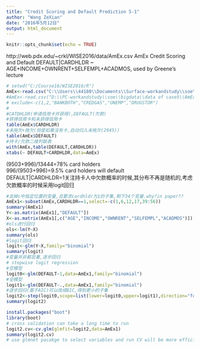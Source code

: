 ```yaml
---
title: "Credit Scoring and Default Prediction 5-1"
author: "Wang ZeXian"
date: "2016年5月12日"
output: html_document
---
```


```r
knitr::opts_chunk$set(echo = TRUE)
```
http://web.pdx.edu/~crkl/WISE2016/data/AmEx.csv
AmEx Credit Scoring and Default
DEFAULT|CARDHLDR ~ AGE+INCOME+OWNRENT+SELFEMPL+ACADMOS, used by Greene's lecture
```r
# setwd("C:/Course16/WISE2016/R")
AmEx<-read.csv("C:\\Users\\44180\\Documents\\Surface-workandstudy\\soe\\bigdata\\data of case5\\AmEx.csv")
#AmEx<-read.csv("D:\\PC-workandstudy\\soe\\bigdata\\data of case5\\AmEx.csv")
# exclude<-c(1,2,"BANKBOTH","CREDGAS","UNEMP","DRUGSTOR")
#
#CATDHLDR(申请信用卡并获得),DEFAULT(欠款)
#获得信用卡和未获得信用卡
table(AmEx$CARDHLDR)
#未拖欠+拖欠(但是如果没有卡,自动归入未拖欠(2945))
table(AmEx$DEFAULT)
#持卡/欠款二维列联表
with(AmEx,table(DEFAULT,CARDHLDR))
xtabs(~ DEFAULT+CARDHLDR,data=AmEx)
```

(9503+996)/13444=78% card holders               
996/(9503+996)=9.5% card holders will default           
DEFAULT|CARDHLDR=1关注持卡人中欠款概率的时候,其分布不再是随机的,考虑欠款概率的时候采用logit回归         
```r
#去掉c中指定位置的变量,且要求cardhldr为1的子集,剩下34个变量.why?in paper??
AmEx1<-subset(AmEx,CARDHLDR==1,select=-c(1,6,12,17,39:56))
summary(AmEx1)
Y<-as.matrix(AmEx1[,"DEFAULT"])
X<-as.matrix(AmEx1[,c("AGE","INCOME","OWNRENT","SELFEMPL","ACADMOS")])
#ols进行回归
ols<-lm(Y~X)
summary(ols)
#logit回归
logit<-glm(Y~X,family="binomial")
summary(logit)
#变量并非都显著,逐步回归
# stepwise logit regression
#空模型
logit0<-glm(DEFAULT~1,data=AmEx1,family="binomial")
#全模型
logit1<-glm(DEFAULT~.,data=AmEx1,family="binomial")
#逐步回归(基于AIC)可以改成BIC,得到更小的子集
logit2<-step(logit0,scope=list(lower=logit0,upper=logit1),direction="forward")
summary(logit2)
```

```r
install.packages("boot")
library(boot)
# cross validation can take a long time to run
logit2.cv<-cv.glm(glmfit=logit2,data=AmEx1)
summary(logit2.cv)
# use glmnet pacakge to select variables and run CV will be more efficient
```

